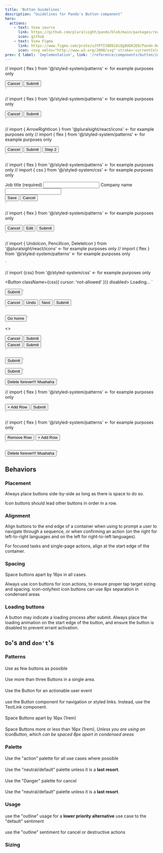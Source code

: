 ```yaml
---
title: 'Button Guidelines'
description: "Guidelines for Pando's Button component"
hero:
  actions:
    - text: View source
      link: https://github.com/pluralsight/pando/blob/main/packages/react/src/components/Button.tsx
      icon: github
    - text: View Figma
      link: https://www.figma.com/proto/uJtPfI38D9i8iQg0UGK2E0/Pando-Design-Guidelines?node-id=6-5342&starting-point-node-id=6%3A11626
      icon: <svg xmlns="http://www.w3.org/2000/svg" stroke='currentColor' fill='currentColor' xmlns:xlink="http://www.w3.org/1999/xlink" width='24' height='24' viewBox="0 0 24 24" role="img"><path fill-rule="evenodd" clip-rule="evenodd" d="M4.25 5.5C4.25 3.15279 6.15279 1.25 8.5 1.25H15.5C17.8472 1.25 19.75 3.15279 19.75 5.5C19.75 6.95165 19.0222 8.23331 17.9116 9C19.0222 9.7667 19.75 11.0484 19.75 12.5C19.75 14.8472 17.8472 16.75 15.5 16.75C14.4512 16.75 13.4912 16.3701 12.75 15.7405V19.5C12.75 21.8472 10.8472 23.75 8.5 23.75C6.15279 23.75 4.25 21.8472 4.25 19.5C4.25 18.0484 4.97779 16.7667 6.0884 16C4.97779 15.2333 4.25 13.9516 4.25 12.5C4.25 11.0484 4.97779 9.7667 6.0884 9C4.97779 8.2333 4.25 6.95164 4.25 5.5ZM8.5 15.25H11.25V9.75H8.5C6.98122 9.75 5.75 10.9812 5.75 12.5C5.75 14.0188 6.98122 15.25 8.5 15.25ZM11.25 16.75H8.5C6.98122 16.75 5.75 17.9812 5.75 19.5C5.75 21.0188 6.98122 22.25 8.5 22.25C10.0188 22.25 11.25 21.0188 11.25 19.5V16.75ZM18.25 5.5C18.25 7.01878 17.0188 8.25 15.5 8.25H12.75V2.75H15.5C17.0188 2.75 18.25 3.98122 18.25 5.5ZM15.5 9.75C13.9812 9.75 12.75 10.9812 12.75 12.5C12.75 14.0188 13.9812 15.25 15.5 15.25C17.0188 15.25 18.25 14.0188 18.25 12.5C18.25 10.9812 17.0188 9.75 15.5 9.75ZM8.5 8.25H11.25V2.75H8.5C6.98122 2.75 5.75 3.98122 5.75 5.5C5.75 7.01878 6.98122 8.25 8.5 8.25Z" /></svg>
prev: { label: 'Implementation', link: '/reference/components/button/implementation' }
---
```




// import { flex } from '@/styled-system/patterns' <- for example purposes only

<div className={flex({ gap: '4' })}>
  <Button usage="outline">Cancel</Button>
  <Button>Submit</Button>
</div>
`

// import { flex } from '@/styled-system/patterns' <- for example purposes only

<div className={flex({ gap: '4' })}>
  <IconButton ariaLabel="share">
    <ShareIcon />
  </IconButton>
  <Button usage="outline">Cancel</Button>
  <Button>Submit</Button>
</div>
`

// import { ArrowRightIcon } from '@pluralsight/react/icons' <- for example purposes only
// import { flex } from '@/styled-system/patterns' <- for example purposes only

<div className={flex({ bg: 'neutral.surface.200', paddingY: '10', paddingX: '5', gap: '4', justifyContent: 'flex-end', borderRadius: 'md' })}>
  <Button usage="text">Cancel</Button>
  <Button usage="outline">Submit</Button>
  <Button>
    Step 2 <ArrowRightIcon />
  </Button>
</div>
`

// import { flex } from '@/styled-system/patterns' <- for example purposes only
// import { css } from '@/styled-system/css' <- for example purposes only

<div className={css({ bg: 'neutral.surface.200', paddingY: '10', paddingX: '5', gap: '4', justifyContent: 'flex-end', borderRadius: 'md' })}>
  <FormControlProvider>
    <Label htmlFor="job-title">Job title (required)</Label>
    <Input name="job-title" id="job-title" type="text" aria-required />
    <Label htmlFor="companyName">Company name</Label>
    <Input name="companyName" type="text" />
    <div className={flex({ gap: '4' })}>
      <Button>Save</Button>
      <Button usage="outline">Cancel</Button>
    </div>
  </FormControlProvider>
</div>
`

// import { flex } from '@/styled-system/patterns' <- for example purposes only

<div className={flex({ gap: '4' })}>
  <Button usage="text">Cancel</Button>
  <Button usage="outline">Edit</Button>
  <Button>
    Submit <ArrowRightIcon />
  </Button>
</div>
`

// import { UndoIcon, PencilIcon, DeleteIcon } from '@pluralsight/react/icons' <- for example purposes only
// import { flex } from '@/styled-system/patterns' <- for example purposes only

<div className={flex({ gap: '2', bg: 'neutral.surface.200', placeContent: 'center', paddingY: '10', paddingX: '5', borderRadius: 'md' })}>
  <IconButton usage="text" ariaLabel="undo">
    <UndoIcon />
  </IconButton>
  <IconButton ariaLabel="edit">
    <PencilIcon />
  </IconButton>
  <IconButton shape="circle" ariaLabel="delete">
    <DeleteIcon />
  </IconButton>
</div>
`

// import {css} from '@/styled-system/css' <- for example purposes only

<Button className={css({ cursor: 'not-allowed' })} disabled>
  <PlaceholderIcon /> Loading...
</Button>
`


<Button>Submit</Button>`


<div className={flex({ bg: 'neutral.surface.200', paddingX: '5', paddingY: '5', borderRadius: 'md', gap: '4' })}>
  <Button usage="text">Cancel</Button>
  <Button usage="outline">Undo</Button>
  <Button usage="outline">Next</Button>
  <Button>Submit</Button>
</div>
`


<Button>Go home</Button>`


<>
  <div className={flex({ gap: '6' })}>
    <Button usage="outline">Cancel</Button>
    <Button>Submit</Button>
  </div>
  <div className={flex({ gap: '2' })}>
    <Button usage="outline">Cancel</Button>
    <Button>Submit</Button>
  </div>
</>
`


<Button>Submit</Button>`


<Button palette="neutral">Submit</Button>`


<Button palette="danger">Delete forever!!! Muahaha</Button>`

// import { flex } from '@/styled-system/patterns' <- for example purposes only

<div class={flex({ gap: '4' })}>
  <Button usage="outline">+ Add Row</Button>
  <Button>Submit</Button>
</div>
`

// import { flex } from '@/styled-system/patterns' <- for example purposes only

<div class={flex({ gap: '4' })}>
  <Button palette="danger" usage="outline">
    Remove Row
  </Button>
  <Button>+ Add Row</Button>
</div>
`

<Button palette="neutral">Delete forever!!! Muahaha</Button>`

<ComponentNav links={buttonLinks} active="Guidelines" />

## Behaviors

### Placement

<div class={exampleBorder}>
  <p>Always place buttons side-by-side as long as there is space to do so.</p>
  <LiveButton componentString={liveButtonExample} />
</div>

<div class={exampleBorder}>
  <p>Icon buttons should lead other buttons in order in a row.</p>
  <LiveIconButton componentString={liveIconButtonExample} />
</div>

### Alignment

<div class={exampleBorder}>
  <p>Align buttons to the end edge of a container when using to prompt a user to navigate through a sequence, or when confirming an action (on the right for left-to-right languages and on the left for right-to-left languages).</p>
  <LiveButton componentString={liveAlignmentExample} />
</div>

<div class={exampleBorder}>
  <p>For focused tasks and single-page actions, align at the start edge of the container.</p>
  <LiveForm componentString={liveFocusedTaskExample} />
</div>

### Spacing

<div class={exampleBorder}>
  <p>Space buttons apart by 16px in all cases.</p>
  <LiveButton componentString={liveButtonSpacingExample} />
</div>

<div class={exampleBorder}>
  <p>
    Always use icon buttons for icon actions, to ensure proper tap target sizing and spacing. <span class={css({ color: 'warning.text.200' })}>icon-only/text</span> icon buttons can use 8px separation in condensed areas
  </p>
  <LiveIconButton componentString={liveIconButtonSpacingExample} />
</div>

### Loading buttons

<div class={exampleBorder}>
  <p>A button may indicate a loading process after submit. Always place the loading animation on the start edge of the button, and ensure the button is disabled to prevent errant activation.</p>
  <LiveButton componentString={liveLoadingButtonExample} />
</div>

## `Do`'s and `don't`'s

### Patterns

<div class={exampleBorder}>
  <h4>
    <DoHeader />
  </h4>
  <p>Use as few buttons as possible</p>
  <LiveButton componentString={liveButtonExample} />
  <h4>
    <DontHeader />
  </h4>
  <p>Use more than three Buttons in a single area.</p>
  <LiveButton componentString={liveFourBtnExample} />
</div>

<div class={exampleBorder}>
  <h4>
    <DoHeader />
  </h4>
  <p>Use the Button for an actionable user event</p>
  <LiveButton componentString={liveSubmitExample} />
  <h4>
    <DontHeader />
  </h4>
  <p>use the Button component for navigation or styled links. Instead, use the TextLink component.</p>
  <LiveButton componentString={liveNavBtnExample} />
</div>

<div class={exampleBorder}>
  <h4>
    <DoHeader />
  </h4>
  <p>Space Buttons apart by 16px (1rem)</p>
  <LiveButton componentString={liveButtonExample} />
  <h4>
    <DontHeader />
  </h4>
  <p>
    Space Buttons more or less than 16px (1rem), <em>Unless you are using an IconButton, which can be spaced 8px apart in condensed areas</em>
  </p>
  <LiveButton componentString={liveWrongSpacingExample} />
</div>

### Palette

<div class={exampleBorder}>
  <h4>
    <DoHeader />
  </h4>
  <p>Use the "action" palette for all use cases where possible</p>
  <LiveButton componentString={liveActionExample} />
  <h4>
    <DontHeader />
  </h4>
  <p>
    Use the "neutral/default" palette unless it is a <strong>last resort</strong>.
  </p>
  <LiveButton componentString={liveActionWrongExample} />
</div>

<div class={exampleBorder}>
  <h4>
    <DoHeader />
  </h4>
  <p>Use the "Danger" palette for cancel</p>
  <LiveButton componentString={liveDangerExample} />
  <h4>
    <DontHeader />
  </h4>
  <p>
    Use the "neutral/default" palette unless it is a <strong>last resort</strong>.
  </p>
  <LiveButton componentString={liveDangerWrongExample} />
</div>

### Usage

<div class={exampleBorder}>
  <h4>
    <DoHeader />
  </h4>
  <p>
    use the "outline" usage for a <strong>lower priority alternative</strong> use case to the "default" sentiment
  </p>
  <LiveButton componentString={liveDangerExample} />
  <h4>
    <DontHeader />
  </h4>
  <p>use the "outline" sentiment for cancel or destructive actions</p>
  <LiveButton componentString={liveDangerWrongExample} />
</div>

### Sizing
